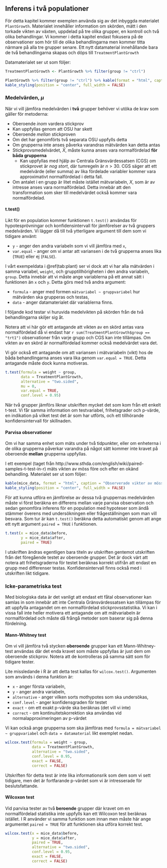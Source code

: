 
## Inferens i två populationer

För detta kapitel kommer exemplen använda sig av det inbyggda materialet `PlantGrowth`. Materialet innehåller information om skörden, mätt i den torkade vikten av växten, uppdelad på tre olika grupper, en kontroll och två olika behandlingar. Vi kommer i detta kapitel endast fokusera på de observationer som hör till de olika behandlingarna men kommer titta närmare på alla tre grupper senare. Ett nytt datamaterial innehållande bara de två behandlingarna skapas och döps till `TreatmentPlantGrowth`

Datamaterialet ser ut som följer:
  
  ```r

TreatmentPlantGrowth <- PlantGrowth %>% filter(group != "ctrl")

PlantGrowth %>% filter(group != "ctrl") %>% kable(format = "html", caption = "Observerade skördar från växter med olika behandling") %>%
  kable_styling(position = "center", full_width = FALSE)

```


### Medelvärden, \large $\mu$
När vi vill jämföra medelvärden i **två** grupper behöver vi utöka de krav som gäller för metoderna:
  
  - Oberoende *inom* vardera stickprov
- Kan uppfyllas genom att OSU har skett
- Oberoende *mellan* stickproven
- Om det har genomförts två separata OSU uppfylls detta
- Om grupperna inte anses påverka varandras mätvärden kan detta antas
- Stickprovsmedelvärdet, $\bar{X}$, måste kunna anses vara normalfördelad **för båda grupperna**
  - Kan uppfyllas med hjälp av Centrala Gränsvärdessatsen (CGS) om stickprovet är *nog stort*, där tumregeln är $n > 30$. CGS säger att ett medelvärde (eller summa) av lika fördelade variabler kommer vara approximativt normalfördelad i detta fall.
- Om antalet i en grupp är litet måste istället mätvariabeln, $X$, som är av intresse anses vara normalfördelad. Detta innebär att den transformation som sker till medelvärdet också kommer vara normalfördelad.

#### t.test()
Likt för en population kommer funktionen `t.test()` användas för hypotesprövningar och konfidensintervall för jämförelser av två gruppers medelvärden. Vi lägger då till två ytterligare argument till dem som vi tidigare använt:
  
  - `y` - anger den andra variabeln som vi vill jämföra med `x`,
- `var.equal` - anger om vi antar att variansen i de två grupperna anses lika (`TRUE`) eller ej (`FALSE`).

I vårt exempeldata i \@ref(tab:plant) ser vi dock att vi har alla mätvärden i samma variabel, `weight`, och grupptillhörigheten i den andra variabeln, `group`. Detta innebär att vi måste ange variablerna på ett annat sätt i funktionen än `x` och `y`. Detta görs med två andra argument:
  
  - `formula` - anger med formen `mätvariabel ~ gruppvariabel` hur mätvärden ska grupperas och testas,
- `data` - anger datamaterialet där variablerna finns.

I följande kod testar vi huruvida medelvikten på skörden från de två behandlingarna skiljer sig åt. 

Notera att vi här gör ett antagande att vikten av en skörd antas vara normalfördelad då vi endast har `r sum(TreatmentPlantGrowth$group == "trt1")` observationer från varje grupp och CGS kan inte tillämpas. Om vikten av en skörd är normalfördelad kommer också medelvärdet vara det.

Vi gör också ett antagande om att variansen i mätvariabeln (vikt) hos de båda behandlingarna anses vara lika genom `var.equal = TRUE`. Detta antagande måste dock kunna motiveras.

```r

t.test(formula = weight ~ group,
       data = TreatmentPlantGrowth,
       alternative = "two.sided",
       mu = 0,
       var.equal = TRUE,
       conf.level = 0.95)

```

När två grupper jämförs liknar utskriften mycket det som kom från ett enkelt t-test. Vi får samma information om testvariabel, frihetsgrader och p-värde, en indikation på vilket test det är som har utförts, och ett tillhörande konfidensintervall för skillnaden.

#### Parvisa observationer
Om vi har samma enhet som mäts under två tidpunkter, eller om enheterna i de olika grupperna påverkar varandra på något sätt kommer inte kravet på oberoende **mellan** grupperna uppfyllas.

I ett exempel (taget från http://www.sthda.com/english/wiki/paired-samples-t-test-in-r) mäts vikten av möss före och efter en okänd behandling. Materialet ser ut som följer:
  
  ```r

kable(mice_data, format = "html", caption = "Observerade vikter av möss före och efter en okänd behandling") %>%
  kable_styling(position = "center", full_width = FALSE)

```

För att kunna utföra en jämförelse av dessa två gruppernas medelvärden måste vi först beräkna en differens mellan varje parvisa observation och sedan genomföra inferens för en population med hypoteser som ändå stämmer överens med undersökningen eller frågeställningen som man vill besvara. Som tur är kan `t.test()` beräkna detta automatiskt genom att ange ett nytt argument `paired = TRUE` i funktionen.

```r

t.test(x = mice_data$before,
       y = mice_data$after,
       paired = TRUE)

```


I utskriften ändras egentligen bara titeln av utskriften gentemot utskriften från det föregående testet av oberoende grupper. Det är dock värt att notera att frihetsgraderna för testet beräknas korrekt utifrån att endast en grupp med differenser testas. Konfidensintervall finns också med i utskriften likt tidigare.

### Icke-parametriska test
Med biologiska data är det vanligt att endast ett fåtal observationer kan samlas in som innebär att inte Centrala Gränsvärdessatsen kan tillämpas för att uppfylla antagandet om en normalfördelad stickprovsstatistika. Vi kan i vissa fall inte heller motivera ett antagande om att mätvariabeln är normalfördelad och måste då frångå metoder som baserar sig på denna fördelning. 

#### Mann-Whitney test
Om vi vill jämföra två stycken **oberoende** grupper kan ett Mann-Whitney-test användas där det enda kravet som måste uppfyllas är just dem om oberoende stickprov. Notera att de kontrolleras på samma sätt som för tidigare tester. 

Lite missledande i R är att detta test kallas för `wilcox.test()`. Argumenten som används i denna funktion är:
  
  - `x` - anger första variabeln,
- `y` - anger andra variabeln,
- `alternative` - anger vilken sorts mothypotes som ska undersökas,
- `conf.level` - anger konfidensgraden för testet
- `exact` - om ett exakt p-värde ska beräknas (det vill vi inte)
- `correct` - om kontinuitetskorrektion ska användas vid normalapproximeringen av p-värdet

Vi kan också ange grupperna som ska jämföras med `formula = mätvariabel ~ gruppvariabel` och `data = datamaterial` likt exemplet nedan.

```r

wilcox.test(formula = weight ~ group,
            data = TreatmentPlantGrowth,
            alternative = "two.sided",
            conf.level = 0.95,
            exact = FALSE,
            correct = FALSE)

```

Utskriften för detta test är inte lika informationsrik som dem som vi sett tidigare, men det är fortfarande p-värdet som vi är intresserade för beslutsfattande. 

#### Wilcoxon test
Vid parvisa tester av två **beroende** grupper där kravet om en normalfördelad statistika inte uppfylls kan ett Wilcoxon test beräknas istället. I R använder vi samma funktion som innan men måste här ange argumentet `paired = TRUE` för att funktionen ska utföra korrekt test.

```r

wilcox.test(x = mice_data$before,
            y = mice_data$after,
            paired = TRUE,
            alternative = "two.sided",
            conf.level = 0.95,
            exact = FALSE,
            correct = FALSE)

```
